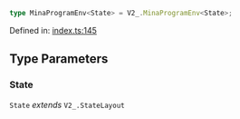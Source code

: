 ```ts
type MinaProgramEnv<State> = V2_.MinaProgramEnv<State>;
```

Defined in: [index.ts:145](https://github.com/o1-labs/o1js/blob/fca908c243ee8e908efacaf73a882d48759e675a/src/index.ts#L145)

## Type Parameters

### State

`State` *extends* `V2_.StateLayout`
